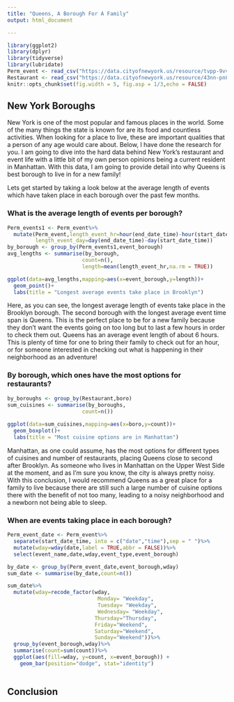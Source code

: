 ```yaml
---
title: "Queens, A Borough For A Family"
output: html_document

---
```


```r
library(ggplot2)
library(dplyr)
library(tidyverse)
library(lubridate)
Perm_event <- read_csv("https://data.cityofnewyork.us/resource/tvpp-9vvx.csv?$limit=50000")
Restaurant <- read_csv("https://data.cityofnewyork.us/resource/43nn-pn8j.csv?$limit=50000")
knitr::opts_chunk$set(fig.width = 5, fig.asp = 1/3,echo = FALSE)
```

## New York Boroughs

New York is one of the most popular and famous places in the world. Some of the many things the state is known for are its food and countless activities. When looking for a place to live, these are important qualities that a person of any age would care about. Below, I have done the research for you. I am going to dive into the hard data behind New York's restaurant and event life with a little bit of my own person opinions being a current resident in Manhattan. With this data, I am going to provide detail into why Queens is best borough to live in for a new family! 

Lets get started by taking a look below at the average length of events which have taken place in each borough over the past few months. 

### What is the average length of events per borough?

```r
Perm_events1 <- Perm_event%>%
  mutate(Perm_event,length_event_hr=hour(end_date_time)-hour(start_date_time),
         length_event_day=day(end_date_time)-day(start_date_time))
by_borough <- group_by(Perm_events1,event_borough)
avg_lengths <- summarise(by_borough,
                        count=n(),
                        length=mean(length_event_hr,na.rm = TRUE))

ggplot(data=avg_lengths,mapping=aes(x=event_borough,y=length))+
  geom_point()+
  labs(title = "Longest average events take place in Brooklyn")

```

Here, as you can see, the longest average length of events take place in the Brooklyn borough. The second borough with the longest average event time span is Queens. This is the perfect place to be for a new family because they don't want the events going on too long but to last a few hours in order to check them out. Queens has an average event length of about 6 hours. This is plenty of time for one to bring their family to check out for an hour, or for someone interested in checking out what is happening in their neighborhood as an adventure! 

### By borough, which ones have the most options for restaurants?

```r
by_boroughs <- group_by(Restaurant,boro)
sum_cuisines <- summarise(by_boroughs,
                        count=n())
          
ggplot(data=sum_cuisines,mapping=aes(x=boro,y=count))+
  geom_boxplot()+
  labs(title = "Most cuisine options are in Manhattan")              
```

Manhattan, as one could assume, has the most options for different types of cuisines and number of restaurants, placing Queens close to second after Brooklyn. As someone who lives in Manhattan on the Upper West Side at the moment, and as I'm sure you know, the city is always pretty noisy. With this conclusion, I would recommend Queens as a great place for a family to live because there are still such a large number of cuisine options there with the benefit of not too many, leading to a noisy neighborhood and a newborn not being able to sleep.

### When are events taking place in each borough?

```r
Perm_event_date <- Perm_event%>%
  separate(start_date_time, into = c("date","time"),sep = " ")%>%
  mutate(wday=wday(date,label = TRUE,abbr = FALSE))%>%
  select(event_name,date,wday,event_type,event_borough)

by_date <- group_by(Perm_event_date,event_borough,wday)
sum_date <- summarise(by_date,count=n())

sum_date%>%
  mutate(wday=recode_factor(wday,
                             Monday= "Weekday",
                             Tuesday= "Weekday",
                             Wednesday= "Weekday",
                            Thursday="Thursday",
                            Friday="Weekend",
                            Saturday="Weekend",
                            Sunday="Weekend"))%>%
  group_by(event_borough,wday)%>%
  summarise(count=sum(count))%>%
  ggplot(aes(fill=wday, y=count, x=event_borough)) + 
    geom_bar(position="dodge", stat="identity")
  
```


## Conclusion


